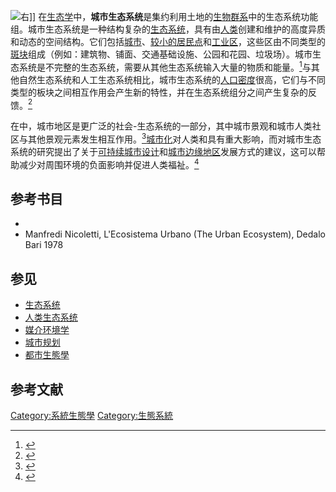 {{NoteTA
|zh-cn:城市; zh-hk:城市; zh-tw:都市;
|zh-cn:生态系统; zh-hk:生態系統; zh-tw:生態系;
}}
[[File:Bangkok_skytrain_sunset.jpg|右]]]]
在[[生态学|生态学]]中，'''城市生态系统'''是集约利用土地的[[生物群系|生物群系]]中的生态系统功能组。城市生态系统是一种结构复杂的[[生态系统|生态系统]]，具有由[[人类|人类]]创建和维护的高度异质和动态的空间结构。它们包括[[城市|城市]]、[[鄉鎮|较小的居民点]]和[[制造业|工业区]]，这些区由不同类型的[[斑块|斑块]]组成（例如：建筑物、铺面、交通基础设施、公园和花园、垃圾场）。城市生态系统是不完整的生态系统，需要从其他生态系统输入大量的物质和能量。<ref>{{Cite book |author=吴志强 李德华|title=城市规划原理|chapter=第5章 生态与环境|edition=第四版|year=2010|publisher=中国建筑工业出版社|isbn=978-7-112-12415-2|language=zh-cn}}</ref>与其他自然生态系统和人工生态系统相比，城市生态系统的[[人口密度|人口密度]]很高，它们与不同类型的板块之间相互作用会产生新的特性，并在生态系统组分之间产生复杂的反馈。<ref>{{Cite book|last=Keith|editor2-first=J.R.|doi=10.2305/IUCN.CH.2020.13.en|publisher=IUCN|location=Gland, Switzerland|editor4-first=R.T.|editor4-last=Kingsford|editor3-first=E.|editor3-last=Nicholson|editor2-last=Ferrer-Paris|first=DA|editor-first=D.A.|editor-last=Keith|chapterurl=https://global-ecosystems.org/explore/groups/T7.4|chapter=T7.4 Urban and industrial ecosystems|title=The IUCN Global Ecosystem Typology 2.0: Descriptive profiles for biomes and ecosystem functional groups|year=2020|first2=RT|last2=Corlett|isbn=978-2-8317-2077-7}}
</ref>

在{{Link-en|社会生态学|Socioecology}}中，城市地区是更广泛的社会-生态系统的一部分，其中城市景观和城市人类社区与其他景观元素发生相互作用。<ref>{{Cite journal|title=Urban ecosystem health assessment:A review|last=Meirong|first=Su|journal=The Science of the Total Environment|issue=12|doi=10.1016/j.scitotenv.2010.03.009|year=2010|volume=408|pages=2425–2434|bibcode=2010ScTEn.408.2425S|pmid=20346483}}</ref>[[城市化|城市化]]对人类和{{Link-en|环境健康|Environmental health}}具有重大影响，而对城市生态系统的研究提出了关于[[可持续发展|可持续]][[城市设计|城市设计]]和[[城市边缘地区|城市边缘地区]]发展方式的建议，这可以帮助减少对周围环境的负面影响并促进人类福祉。<ref>{{Cite journal|title=Neighborhood- scale urban forest ecosystem classification|last=Steenberg|journal=Journal of Environmental Management|doi=10.1016/j.jenvman.2015.08.008|year=2015|volume=163|pages=134–145|pmid=26311086}}</ref>

== 参考书目 ==

* {{Cite book|last=Gibson, R.B., Alexander, D.H.M., & Tomalty, R.|year=1997|title=Eco-city dimensions: Healthy communities, healthy planet|editor-last=M. Roseland|pages=25–39|publisher=Gabriola Island, B.C.: New Society.|isbn=9780865713536}}
* Manfredi Nicoletti, L'Ecosistema Urbano (The Urban Ecosystem), Dedalo Bari 1978

== 参见 ==

* [[生态系统|生态系统]]
* [[人类生态系统|人类生态系统]]
* [[媒介环境学|媒介环境学]]
* [[城市规划|城市规划]]
* [[都市生態學|都市生態學]]

== 参考文献 ==
{{Reflist}}

[[Category:系統生態學|Category:系統生態學]]
[[Category:生態系統|Category:生態系統]]